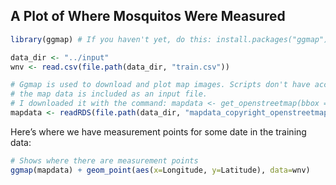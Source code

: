 ## A Plot of Where Mosquitos Were Measured

```r
library(ggmap) # If you haven't yet, do this: install.packages("ggmap")  

data_dir <- "../input"
wnv <- read.csv(file.path(data_dir, "train.csv"))

# Ggmap is used to download and plot map images. Scripts don't have access to the network, so 
# the map data is included as an input file. 
# I downloaded it with the command: mapdata <- get_openstreetmap(bbox = c(-88.0, 41.6, -87.5, 42.1), color="bw", scale = round(606250/4))
mapdata <- readRDS(file.path(data_dir, "mapdata_copyright_openstreetmap_contributors.rds"))

```

Here's where we have measurement points for some date in the training data:

```r
# Shows where there are measurement points
ggmap(mapdata) + geom_point(aes(x=Longitude, y=Latitude), data=wnv)
```

